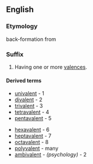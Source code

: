 {{also|valent}}
==English==

===Etymology===
back-formation from {{term|valence}}

===Suffix===
{{infl|en|suffix|cat=suffixes|sort=valent}}

# Having one or more [[valences]].

====Derived terms====
{{rel-top|terms formed using -valent}}
*[[univalent]] - 1
*[[divalent]] - 2
*[[trivalent]] - 3
*[[tetravalent]] - 4
*[[pentavalent]] - 5
{{rel-mid}}
*[[hexavalent]] - 6
*[[heptavalent]] - 7
*[[octavalent]] - 8
*[[polyvalent]] - many
*[[ambivalent]] - ''(psychology)'' - 2
{{rel-bottom}}